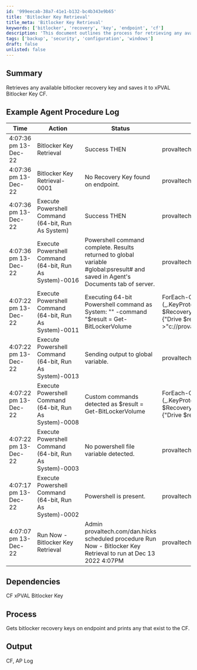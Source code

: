 ```yaml
---
id: '999eecab-38a7-41e1-b132-bc4b343e9b65'
title: 'Bitlocker Key Retrieval'
title_meta: 'Bitlocker Key Retrieval'
keywords: ['bitlocker', 'recovery', 'key', 'endpoint', 'cf']
description: 'This document outlines the process for retrieving any available Bitlocker recovery keys from endpoints and saving them to the xPVAL Bitlocker Key CF. It includes example logs, dependencies, and a detailed process for execution.'
tags: ['backup', 'security', 'configuration', 'windows']
draft: false
unlisted: false
---
```

## Summary

Retrieves any available bitlocker recovery key and saves it to xPVAL Bitlocker Key CF.

## Example Agent Procedure Log

| Time                     | Action                                        | Status                                    | User                          |
|--------------------------|-----------------------------------------------|-------------------------------------------|-------------------------------|
| 4:07:36 pm 13-Dec-22     | Bitlocker Key Retrieval                       | Success THEN                             | provaltech.com/dan.hicks      |
| 4:07:36 pm 13-Dec-22     | Bitlocker Key Retrieval-0001                 | No Recovery Key found on endpoint.       | provaltech.com/dan.hicks      |
| 4:07:36 pm 13-Dec-22     | Execute Powershell Command (64-bit, Run As System) | Success THEN                             | provaltech.com/dan.hicks      |
| 4:07:36 pm 13-Dec-22     | Execute Powershell Command (64-bit, Run As System)-0016 | Powershell command complete. Results returned to global variable #global:psresult# and saved in Agent's Documents tab of server. | provaltech.com/dan.hicks      |
| 4:07:22 pm 13-Dec-22     | Execute Powershell Command (64-bit, Run As System)-0011 | Executing 64-bit Powershell command as System: "" -command "$result = Get-BitLockerVolume | ForEach-Object {"$([string]($_.KeyProtector).RecoveryPassword) $RecoveryKey"}; if (!($result)){"Drive $result"}" >"c://provaltech//psoutputtmp.txt" | provaltech.com/dan.hicks      |
| 4:07:22 pm 13-Dec-22     | Execute Powershell Command (64-bit, Run As System)-0013 | Sending output to global variable.       | provaltech.com/dan.hicks      |
| 4:07:22 pm 13-Dec-22     | Execute Powershell Command (64-bit, Run As System)-0008 | Custom commands detected as $result = Get-BitLockerVolume | ForEach-Object {"$([string]($_.KeyProtector).RecoveryPassword) $RecoveryKey"}; if (!($result)){"Drive $result"} | provaltech.com/dan.hicks      |
| 4:07:22 pm 13-Dec-22     | Execute Powershell Command (64-bit, Run As System)-0003 | No powershell file variable detected.    | provaltech.com/dan.hicks      |
| 4:07:17 pm 13-Dec-22     | Execute Powershell Command (64-bit, Run As System)-0002 | Powershell is present.                   | provaltech.com/dan.hicks      |
| 4:07:07 pm 13-Dec-22     | Run Now - Bitlocker Key Retrieval            | Admin provaltech.com/dan.hicks scheduled procedure Run Now - Bitlocker Key Retrieval to run at Dec 13 2022 4:07PM | provaltech.com/dan.hicks      |

## Dependencies

CF xPVAL Bitlocker Key

## Process

Gets bitlocker recovery keys on endpoint and prints any that exist to the CF.

## Output

CF, AP Log












